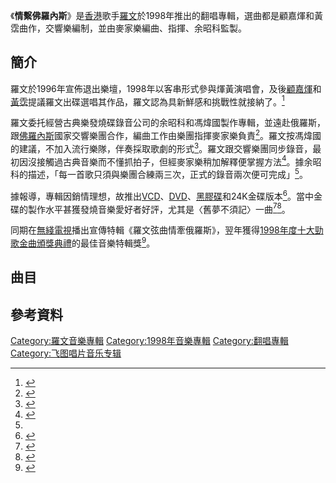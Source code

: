{{Album infobox 
| Name        = 情繫佛羅內斯
| Type        = 翻唱
| Artist      = [[羅文|羅文]]
| Cover       = 
| Released    = 1998年11月
| Recorded    = 
| Genre       = 
| Length      = 
| Label       = [[飛圖唱片|飛圖唱片]]
| Producer    = 余昭科
| Last album  = 
| This album  = 
| Next album  = 
| Misc = 
}}
《'''情繫佛羅內斯'''》是[[香港|香港]]歌手[[羅文|羅文]]於1998年推出的翻唱專輯，選曲都是顧嘉煇和黃霑曲作，交響樂編制，並由麥家樂編曲、指揮、余昭科監製。

==簡介==
羅文於1996年宣佈退出樂壇，1998年以客串形式參與煇黃演唱會，及後[[顧嘉煇|顧嘉煇]]和[[黃霑|黃霑]]提議羅文出碟選唱其作品，羅文認為具新鮮感和挑戰性就接納了。<ref>{{Cite news|url=https://drive.google.com/file/d/1R6iH1WyMKFCxK5m-UwUXWX3W2IjaW6Ny/view?usp=sharing|title=隨緣 羅文|author=|date=1998年|work=雜誌專訪|publisher=|accessdate=|language=中文|format=}}</ref>

羅文委托經營古典樂發燒碟錄音公司的余昭科和馮煒國製作專輯，並遠赴俄羅斯，跟[[沃罗涅日|佛羅內斯]]國家交響樂團合作，編曲工作由樂團指揮麥家樂負責<ref name="余">{{cite magazine |author=余昭科 |date=2018年 |title=珍貴的回憶 ——「羅文．情繫佛羅內斯」錄音 |url=https://www.audiotechnique.com/product-page/%E9%9F%B3%E9%9F%BF%E6%8A%80%E8%A1%93%E7%AC%AC430%E6%9C%9F |magazine=音響技術第440期 |location=香港 |publisher=遠東音樂音響有限公司 |page= |access-date= |archive-url=https://web.archive.org/web/20200717191133/https://www.audiotechnique.com/product-page/%E9%9F%B3%E9%9F%BF%E6%8A%80%E8%A1%93%E7%AC%AC430%E6%9C%9F |archive-date=2020-07-17 |dead-url=no }}</ref>。羅文按馮煒國的建議，不加入流行樂隊，伴奏採取歌劇的形式<ref>{{cite magazine |author=Leo |date=2018年 |title=中图乐府特辑2 |url=https://www.audiotechnique.com/product-page/%E9%9F%B3%E9%9F%BF%E6%8A%80%E8%A1%93%E7%AC%AC430%E6%9C%9F |magazine=音響技術第440期 |location=香港 |publisher=遠東音樂音響有限公司 |page= |access-date= |archive-url=https://web.archive.org/web/20200717191133/https://www.audiotechnique.com/product-page/%E9%9F%B3%E9%9F%BF%E6%8A%80%E8%A1%93%E7%AC%AC430%E6%9C%9F |archive-date=2020-07-17 |dead-url=no }}</ref>。羅文跟交響樂團同步錄音，最初因沒接觸過古典音樂而不懂抓拍子，但經麥家樂稍加解釋便掌握方法<ref>{{Cite news|url=|title=回味與羅文玩crossover|author=|date=2012-09-28|work=爽報|publisher=|accessdate=|language=|format=}}</ref>。據余昭科的描述，「每一首歌只須與樂團合練兩三次，正式的錄音兩次便可完成」<ref name="余"/>。

據報導，專輯因銷情理想，故推出[[VCD|VCD]]、[[數碼多功能影音光碟|DVD]]、[[黑膠唱片|黑膠碟]]和24K金碟版本<ref>{{Cite news|url=|title=羅文出黑膠碟會知音|author=|date=1998-09-03|work=星島日報|publisher=|accessdate=|language=|format=}}</ref>。當中金碟的製作水平甚獲發燒音樂愛好者好評，尤其是〈舊夢不須記〉一曲<ref>{{Cite news|url=|title=只講靚CD|author=Lawrence|date=1998年12月|work=發燒音響|publisher=遠東音樂音響有限公司|accessdate=|page=248|format=}}</ref><ref>{{Cite news|url=|title=只講靚CD|author=雜誌主編|date=1998年11月|work=發燒音響|publisher=遠東音樂音響有限公司|accessdate=|page=240|format=}}</ref>。

同期在[[電視廣播有限公司|無綫電視]]播出宣傳特輯《羅文弦曲情牽俄羅斯》，翌年獲得[[1998年度十大勁歌金曲得獎名單|1998年度十大勁歌金曲頒獎典禮]]的最佳音樂特輯獎<ref>{{Cite web|title=歷屆得獎名單 (1998年)|url=http://jsg.tvb.com/2012/final/history.php?yr=1998|accessdate=|author=|date=|format=|publisher=TVB|language=|archive-url=https://web.archive.org/web/20190130162058/http://jsg.tvb.com/2012/final/history.php?yr=1998|archive-date=2019-01-30|dead-url=no}}</ref>。
​

== 曲目 ==
{{Track listing
| headline      = 
| extra_column  = 
| total_length  = 

|all_writing = 
|all_music = 顧嘉煇（除了第3、6、13首）
|all_lyrics = 
|all_arranger = 麥家樂
|all_producer =余昭科
|all_note = 馮煒國：錄音製作總監

| title_width   = 
| writing_width = 
| music_width   = 
| lyrics_width  =  
| arranger_width  =  
| producer_width  =  
| extra_width   = 

|title1 =  抉擇
|note1 = 
|longnote1 = 
|writer1 = 
|music1 = 
|lyrics1 = 黃霑
|arranger1 = 

|producer1 = 
|extra1 = 
|length1 = 2:53

|title2 = 心債
|note2 = 
|longnote2 = 
 
|writer2 = 
|music2 =
|lyrics2 = 黃霑
|arranger2 = 
 
|producer2 = 
|extra2 = 
|length2 = 2:43

| title3 =[[舊夢不須記|舊夢不須記]]
| note3 = 
| longnote3 = 
| music3 =黃霑
| lyrics3 = 黃霑
| arranger3 = 
| producer3 = 
| extra3 = 
| length3 = 4:09

| title4 =[[今晚夜|今晚夜]]
| note4 = 
| longnote4 = 
 
| music4 = 
| lyrics4 = 黃霑
| arranger4 = 
 
| producer4 = 
| extra4 = 
| length4 = 2:58

| title5 =[[天天都相見|幸運是我]]
| note5 = 
| longnote5 = 
| music5 = 
 
| lyrics5 = [[鄭國江|鄭國江]]
| arranger5 = 
| producer5 = 
| extra5 = 
| length5 = 2:59

| title6 = [[明星_(歌曲)|明星]]
| note6 = 
| longnote6 = 
| music6 = 黃霑
| lyrics6 = 黃霑
| arranger6 = 
| producer6 = 
| extra6 = 
| length6 = 3:27

| title7 = 夢
| note7 = 專輯唯一的國語歌
| longnote7 = 
| music7 = 
| lyrics7 = [[陶秦|陶秦]]
| arranger7 = 
| producer7 = 
| extra7 = 
| length7 = 3:09

| title8=交出我的心
| note8 = 
| longnote8 = 
| music8= 
| lyrics8=黃霑
| producer8 = 
| extra8 = 
| length8= 2:14

| title9= 楚歌
| note9 = 
| music9 =
| lyrics9 =[[邓伟雄|鄧偉雄]]
| producer9 = 
| extra9 = 
| length9= 4:13

| title10= [[萬水千山縱橫|萬水千山縱橫]]
| note10 = 
| longnote10 = 
| music10=
| lyrics10=黃霑
| producer10 = 
| extra10 = 
| length10= 3:00

| title11 = [[當年情|當年情]]
| note11 = 
| music11 =
| lyrics11= 黃霑
| arranger11 = 
| producer11 = 
| extra11 = 
| length11= 4:23

| title12 = 奮鬥
| note12 = 
| longnote12 = 
| lyrics12 = 黃霑
| arranger12 = 
| producer12 = 
| extra12 = 
| length12= 3:01

| title13 =[[黎明不要來|黎明不要来]]
| note13 = 
| longnote13 = 
| music13 = 黃霑
| lyrics13 = 黄霑
| arranger13 = 
| producer13 = 
| extra13 = 
| length13 =3:48

| title14 = 摘星
| note14 = 
| longnote14 = 
| music14 = 
| lyrics14 = [[林振強|林振強]]
| arranger14 = 
| producer14 = 
| extra14 = 
| length14 = 3:14

| title15 = 星夜星塵
| note15 = 
| longnote15 = 
| music15 = 
| lyrics15 = 黃霑
| arranger15 = 
| producer15 = 
| extra15 = 
| length15 = 4:01
}}

== 參考資料 ==
{{Reflist|2}}

{{羅文}}

[[Category:羅文音樂專輯|Category:羅文音樂專輯]]
[[Category:1998年音樂專輯|Category:1998年音樂專輯]]
[[Category:翻唱專輯|Category:翻唱專輯]]
[[Category:飞图唱片音乐专辑|Category:飞图唱片音乐专辑]]